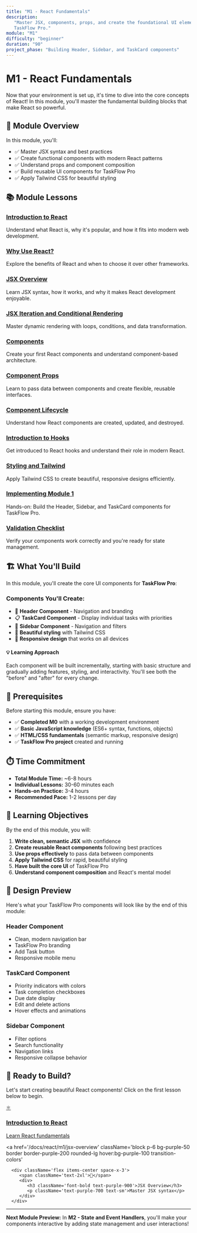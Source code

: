 ```yaml
---
title: "M1 - React Fundamentals"
description:
   "Master JSX, components, props, and create the foundational UI elements for
   TaskFlow Pro."
module: "M1"
difficulty: "beginner"
duration: "90"
project_phase: "Building Header, Sidebar, and TaskCard components"
---
```


# M1 - React Fundamentals

Now that your environment is set up, it's time to dive into the core concepts of
React! In this module, you'll master the fundamental building blocks that make
React so powerful.

## 🎯 Module Overview

In this module, you'll:

-  ✅ Master JSX syntax and best practices
-  ✅ Create functional components with modern React patterns
-  ✅ Understand props and component composition
-  ✅ Build reusable UI components for TaskFlow Pro
-  ✅ Apply Tailwind CSS for beautiful styling

## 📚 Module Lessons

### [Introduction to React](/docs/react/m1/intro-react)

Understand what React is, why it's popular, and how it fits into modern web
development.

### [Why Use React?](/docs/react/m1/why-react)

Explore the benefits of React and when to choose it over other frameworks.

### [JSX Overview](/docs/react/m1/jsx-overview)

Learn JSX syntax, how it works, and why it makes React development enjoyable.

### [JSX Iteration and Conditional Rendering](/docs/react/m1/jsx-patterns)

Master dynamic rendering with loops, conditions, and data transformation.

### [Components](/docs/react/m1/components)

Create your first React components and understand component-based architecture.

### [Component Props](/docs/react/m1/props)

Learn to pass data between components and create flexible, reusable interfaces.

### [Component Lifecycle](/docs/react/m1/lifecycle)

Understand how React components are created, updated, and destroyed.

### [Introduction to Hooks](/docs/react/m1/hooks-intro)

Get introduced to React hooks and understand their role in modern React.

### [Styling and Tailwind](/docs/react/m1/styling)

Apply Tailwind CSS to create beautiful, responsive designs efficiently.

### [Implementing Module 1](/docs/react/m1/implementation)

Hands-on: Build the Header, Sidebar, and TaskCard components for TaskFlow Pro.

### [Validation Checklist](/docs/react/m1/validation)

Verify your components work correctly and you're ready for state management.

## 🏗️ What You'll Build

In this module, you'll create the core UI components for **TaskFlow Pro**:

### Components You'll Create:

-  🎯 **Header Component** - Navigation and branding
-  📋 **TaskCard Component** - Display individual tasks with priorities
-  🔧 **Sidebar Component** - Navigation and filters
-  🎨 **Beautiful styling** with Tailwind CSS
-  📱 **Responsive design** that works on all devices

<div className='bg-blue-50 border border-blue-200 rounded-lg p-6 my-6'>
   <h4 className='font-bold text-blue-900 mb-2'>💡 Learning Approach</h4>
   <p className='text-blue-800'>
      Each component will be built incrementally, starting with basic structure
      and gradually adding features, styling, and interactivity. You'll see both
      the "before" and "after" for every change.
   </p>
</div>

## 🔧 Prerequisites

Before starting this module, ensure you have:

-  ✅ **Completed M0** with a working development environment
-  ✅ **Basic JavaScript knowledge** (ES6+ syntax, functions, objects)
-  ✅ **HTML/CSS fundamentals** (semantic markup, responsive design)
-  ✅ **TaskFlow Pro project** created and running

## ⏱️ Time Commitment

-  **Total Module Time:** ~6-8 hours
-  **Individual Lessons:** 30-60 minutes each
-  **Hands-on Practice:** 3-4 hours
-  **Recommended Pace:** 1-2 lessons per day

## 🎯 Learning Objectives

By the end of this module, you will:

1. **Write clean, semantic JSX** with confidence
2. **Create reusable React components** following best practices
3. **Use props effectively** to pass data between components
4. **Apply Tailwind CSS** for rapid, beautiful styling
5. **Have built the core UI** of TaskFlow Pro
6. **Understand component composition** and React's mental model

## 🎨 Design Preview

Here's what your TaskFlow Pro components will look like by the end of this
module:

### Header Component

-  Clean, modern navigation bar
-  TaskFlow Pro branding
-  Add Task button
-  Responsive mobile menu

### TaskCard Component

-  Priority indicators with colors
-  Task completion checkboxes
-  Due date display
-  Edit and delete actions
-  Hover effects and animations

### Sidebar Component

-  Filter options
-  Search functionality
-  Navigation links
-  Responsive collapse behavior

## 🚀 Ready to Build?

Let's start creating beautiful React components! Click on the first lesson below
to begin.

<div className='grid grid-cols-1 md:grid-cols-2 gap-4 mt-8'>
   <a
      href='/docs/react/m1/intro-react'
      className='block p-6 bg-cyan-50 border border-cyan-200 rounded-lg hover:bg-cyan-100 transition-colors'
   >
      <div className='flex items-center space-x-3'>
         <span className='text-2xl'>⚛️</span>
         <div>
            <h3 className='font-bold text-cyan-900'>Introduction to React</h3>
            <p className='text-cyan-700 text-sm'>Learn React fundamentals</p>
         </div>
      </div>
   </a>

   <a
      href='/docs/react/m1/jsx-overview'
      className='block p-6 bg-purple-50 border border-purple-200 rounded-lg hover:bg-purple-100 transition-colors'
   >
      <div className='flex items-center space-x-3'>
         <span className='text-2xl'>📝</span>
         <div>
            <h3 className='font-bold text-purple-900'>JSX Overview</h3>
            <p className='text-purple-700 text-sm'>Master JSX syntax</p>
         </div>
      </div>
   </a>
</div>

---

**Next Module Preview:** In **M2 - State and Event Handlers**, you'll make your
components interactive by adding state management and user interactions!

